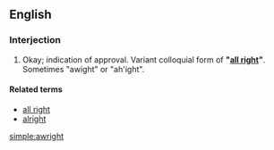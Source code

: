 ==English==

===Interjection===
{{en-intj}}

# {{context|slang|informal}} Okay; indication of approval.  Variant colloquial form of '''"[[all right]]"'''. Sometimes "awight" or "ah'ight".

====Related terms====
* [[all right]]
* [[alright]]

[[simple:awright]]